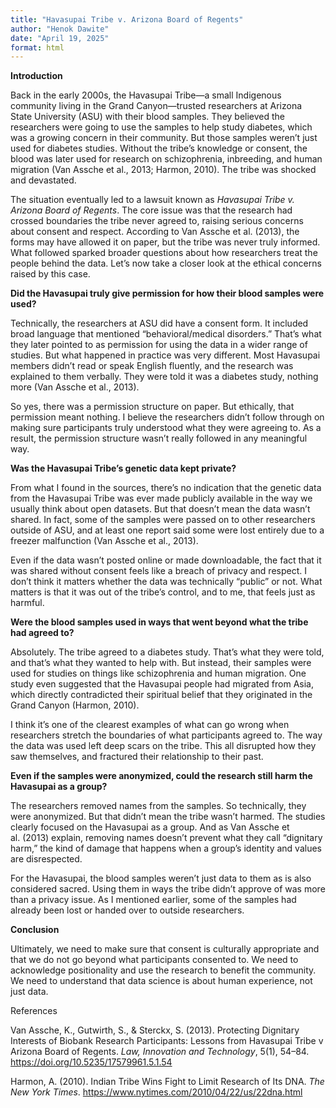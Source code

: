 ```yaml
---
title: "Havasupai Tribe v. Arizona Board of Regents"
author: "Henok Dawite"
date: "April 19, 2025"
format: html
---
```


**Introduction**

Back in the early 2000s, the Havasupai Tribe—a small Indigenous community living in the Grand Canyon—trusted researchers at Arizona State University (ASU) with their blood samples. They believed the researchers were going to use the samples to help study diabetes, which was a growing concern in their community. But those samples weren’t just used for diabetes studies. Without the tribe’s knowledge or consent, the blood was later used for research on schizophrenia, inbreeding, and human migration (Van Assche et al., 2013; Harmon, 2010). The tribe was shocked and devastated.

The situation eventually led to a lawsuit known as *Havasupai Tribe v. Arizona Board of Regents*. The core issue was that the research had crossed boundaries the tribe never agreed to, raising serious concerns about consent and respect. According to Van Assche et al. (2013), the forms may have allowed it on paper, but the tribe was never truly informed. What followed sparked broader questions about how researchers treat the people behind the data. Let’s now take a closer look at the ethical concerns raised by this case.

**Did the Havasupai truly give permission for how their blood samples were used?**

Technically, the researchers at ASU did have a consent form. It included broad language that mentioned “behavioral/medical disorders.” That’s what they later pointed to as permission for using the data in a wider range of studies. But what happened in practice was very different. Most Havasupai members didn’t read or speak English fluently, and the research was explained to them verbally. They were told it was a diabetes study, nothing more (Van Assche et al., 2013).

So yes, there was a permission structure on paper. But ethically, that permission meant nothing. I believe the researchers didn’t follow through on making sure participants truly understood what they were agreeing to. As a result, the permission structure wasn’t really followed in any meaningful way.

**Was the Havasupai Tribe’s genetic data kept private?**

From what I found in the sources, there’s no indication that the genetic data from the Havasupai Tribe was ever made publicly available in the way we usually think about open datasets. But that doesn’t mean the data wasn’t shared. In fact, some of the samples were passed on to other researchers outside of ASU, and at least one report said some were lost entirely due to a freezer malfunction (Van Assche et al., 2013). 

Even if the data wasn’t posted online or made downloadable, the fact that it was shared without consent feels like a breach of privacy and respect. I don’t think it matters whether the data was technically “public” or not. What matters is that it was out of the tribe’s control, and to me, that feels just as harmful.

**Were the blood samples used in ways that went beyond what the tribe had agreed to?**

Absolutely. The tribe agreed to a diabetes study. That’s what they were told, and that’s what they wanted to help with. But instead, their samples were used for studies on things like schizophrenia and human migration. One study even suggested that the Havasupai people had migrated from Asia, which directly contradicted their spiritual belief that they originated in the Grand Canyon (Harmon, 2010).

I think it’s one of the clearest examples of what can go wrong when researchers stretch the boundaries of what participants agreed to. The way the data was used left deep scars on the tribe. This all disrupted how they saw themselves, and fractured their relationship to their past.

**Even if the samples were anonymized, could the research still harm the Havasupai as a group?**

The researchers removed names from the samples. So technically, they were anonymized. But that didn’t mean the tribe wasn’t harmed. The studies clearly focused on the Havasupai as a group. And as Van Assche et al. (2013) explain, removing names doesn’t prevent what they call “dignitary harm,” the kind of damage that happens when a group’s identity and values are disrespected.

For the Havasupai, the blood samples weren’t just data to them as is also considered sacred. Using them in ways the tribe didn’t approve of was more than a privacy issue. As I mentioned earlier, some of the samples had already been lost or handed over to outside researchers.

**Conclusion**

Ultimately, we need to make sure that consent is culturally appropriate and that we do not go beyond what participants consented to. We need to acknowledge positionality and use the research to benefit the community. We need to understand that data science is about human experience, not just data.

References

Van Assche, K., Gutwirth, S., & Sterckx, S. (2013). Protecting Dignitary Interests of Biobank Research Participants: Lessons from Havasupai Tribe v Arizona Board of Regents. *Law, Innovation and Technology*, 5(1), 54–84. <https://doi.org/10.5235/17579961.5.1.54>

Harmon, A. (2010). Indian Tribe Wins Fight to Limit Research of Its DNA. *The New York Times*. <https://www.nytimes.com/2010/04/22/us/22dna.html>
